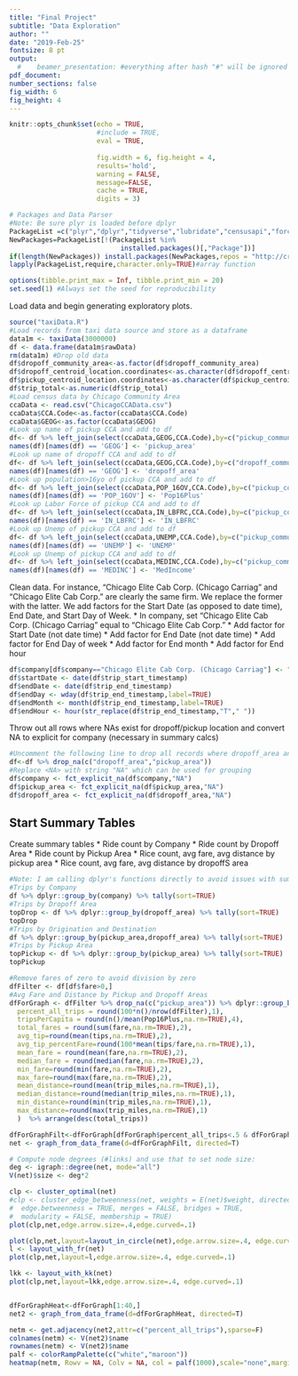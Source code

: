 ```yaml
---
title: "Final Project"
subtitle: "Data Exploration"
author: ""
date: "2019-Feb-25"
fontsize: 8 pt
output:
  #    beamer_presentation: #everything after hash "#" will be ignored 
pdf_document:
number_sections: false
fig_width: 6
fig_height: 4
---
```

  
```r
knitr::opts_chunk$set(echo = TRUE, 
                      #include = TRUE, 
                      eval = TRUE, 
                      
                      fig.width = 6, fig.height = 4,
                      results='hold',
                      warning = FALSE,
                      message=FALSE,
                      cache = TRUE,
                      digits = 3) 
```

```r
# Packages and Data Parser
#Note: Be sure plyr is loaded before dplyr
PackageList =c("plyr","dplyr","tidyverse","lubridate","censusapi","forcats","igraph","network","sna","visNetwork","threejs","networkD3","ndtv")
NewPackages=PackageList[!(PackageList %in% 
                            installed.packages()[,"Package"])]
if(length(NewPackages)) install.packages(NewPackages,repos = "http://cran.us.r-project.org")
lapply(PackageList,require,character.only=TRUE)#array function

options(tibble.print_max = Inf, tibble.print_min = 20) 
set.seed(1) #Always set the seed for reproducibility
```

Load data and begin generating exploratory plots.

```r
source("taxiData.R")
#Load records from taxi data source and store as a dataframe
data1m <- taxiData(3000000)
df <- data.frame(data1m$rawData)
rm(data1m) #Drop old data
df$dropoff_community_area<-as.factor(df$dropoff_community_area)
df$dropoff_centroid_location.coordinates<-as.character(df$dropoff_centroid_location.coordinates)
df$pickup_centroid_location.coordinates<-as.character(df$pickup_centroid_location.coordinates)
df$trip_total<-as.numeric(df$trip_total)
#Load census data by Chicago Community Area
ccaData <- read.csv("ChicagoCCAData.csv")
ccaData$CCA.Code<-as.factor(ccaData$CCA.Code)
ccaData$GEOG<-as.factor(ccaData$GEOG)
#Look up name of pickup CCA and add to df
df<- df %>% left_join(select(ccaData,GEOG,CCA.Code),by=c("pickup_community_area"="CCA.Code"))
names(df)[names(df) == 'GEOG'] <- 'pickup_area'
#Look up name of dropoff CCA and add to df
df<- df %>% left_join(select(ccaData,GEOG,CCA.Code),by=c("dropoff_community_area"="CCA.Code"))
names(df)[names(df) == 'GEOG'] <- 'dropoff_area'
#Look up population>16yo of pickup CCA and add to df
df<- df %>% left_join(select(ccaData,POP_16OV,CCA.Code),by=c("pickup_community_area"="CCA.Code"))
names(df)[names(df) == 'POP_16OV'] <- 'Pop16Plus'
#Look up Labor Force of pickup CCA and add to df
df<- df %>% left_join(select(ccaData,IN_LBFRC,CCA.Code),by=c("pickup_community_area"="CCA.Code"))
names(df)[names(df) == 'IN_LBFRC'] <- 'IN_LBFRC'
#Look up Unemp of pickup CCA and add to df
df<- df %>% left_join(select(ccaData,UNEMP,CCA.Code),by=c("pickup_community_area"="CCA.Code"))
names(df)[names(df) == 'UNEMP'] <- 'UNEMP'
#Look up Unemp of pickup CCA and add to df
df<- df %>% left_join(select(ccaData,MEDINC,CCA.Code),by=c("pickup_community_area"="CCA.Code"))
names(df)[names(df) == 'MEDINC'] <- 'MedIncome'
```


Clean data. For instance, "Chicago Elite Cab Corp. (Chicago Carriag" and "Chicago Elite Cab Corp." are clearly the same firm. We replace the former with the latter. 
We add factors for the Start Date (as opposed to date time), End Date, and Start Day of Week.
* In company, set "Chicago Elite Cab Corp. (Chicago Carriag" equal to "Chicago Elite Cab Corp."
* Add factor for Start Date (not date time)
* Add factor for End Date (not date time)
* Add factor for End Day of week
* Add factor for End month
* Add factor for End hour

```r
df$company[df$company=="Chicago Elite Cab Corp. (Chicago Carriag"] <- "Chicago Elite Cab Corp."
df$startDate <- date(df$trip_start_timestamp)
df$endDate <- date(df$trip_end_timestamp)
df$endDay <- wday(df$trip_end_timestamp,label=TRUE)
df$endMonth <- month(df$trip_end_timestamp,label=TRUE)
df$endHour <- hour(str_replace(df$trip_end_timestamp,"T"," "))
```

Throw out all rows where NAs exist for dropoff/pickup location and convert NA to explicit for company (necessary in summary calcs)

```r
#Uncomment the following line to drop all records where dropoff_area and pickup_area NA
df<-df %>% drop_na(c("dropoff_area","pickup_area"))
#Replace <NA> with string "NA" which can be used for grouping
df$company <- fct_explicit_na(df$company,"NA")
df$pickup_area <- fct_explicit_na(df$pickup_area,"NA")
df$dropoff_area <- fct_explicit_na(df$dropoff_area,"NA")
```

## Start Summary Tables

Create summary tables
* Ride count by Company
* Ride count by Dropoff Area
* Ride count by Pickup Area
* Rice count, avg fare, avg distance by pickup area
* Rice count, avg fare, avg distance by dropoffS area
```r
#Note: I am calling dplyr's functions directly to avoid issues with summarize
#Trips by Company
df %>% dplyr::group_by(company) %>% tally(sort=TRUE)
#Trips by Dropoff Area
topDrop <- df %>% dplyr::group_by(dropoff_area) %>% tally(sort=TRUE)
topDrop
#Trips by Origination and Destination
df %>% dplyr::group_by(pickup_area,dropoff_area) %>% tally(sort=TRUE)
#Trips by Pickup Area
topPickup <- df %>% dplyr::group_by(pickup_area) %>% tally(sort=TRUE)
topPickup

#Remove fares of zero to avoid division by zero
dfFilter <- df[df$fare>0,]
#Avg Fare and Distance by Pickup and Dropoff Areas
dfForGraph <- dfFilter %>% drop_na(c("pickup_area")) %>% dplyr::group_by(pickup_area,dropoff_area) %>% dplyr::summarize(total_trips=n(),
  percent_all_trips = round(100*n()/nrow(dfFilter),1), 
  tripsPerCapita = round(n()/mean(Pop16Plus,na.rm=TRUE),4), 
  total_fares = round(sum(fare,na.rm=TRUE),2),                                     total_tips = round(sum(tips,na.rm=TRUE) ,2),
  avg_tip=round(mean(tips,na.rm=TRUE),2),
  avg_tip_percentFare=round(100*mean(tips/fare,na.rm=TRUE),1),
  mean_fare = round(mean(fare,na.rm=TRUE),2),
  median_fare = round(median(fare,na.rm=TRUE),2),
  min_fare=round(min(fare,na.rm=TRUE),2),
  max_fare=round(max(fare,na.rm=TRUE),2),
  mean_distance=round(mean(trip_miles,na.rm=TRUE),1),
  median_distance=round(median(trip_miles,na.rm=TRUE),1),
  min_distance=round(min(trip_miles,na.rm=TRUE),1),
  max_distance=round(max(trip_miles,na.rm=TRUE),1)
  )  %>% arrange(desc(total_trips))

```

```r
dfForGraphFilt<-dfForGraph[dfForGraph$percent_all_trips<.5 & dfForGraph$percent_all_trips>.45  ,]
net <- graph_from_data_frame(d=dfForGraphFilt, directed=T)

# Compute node degrees (#links) and use that to set node size:
deg <- igraph::degree(net, mode="all")
V(net)$size <- deg*2

clp <- cluster_optimal(net)
#clp <- cluster_edge_betweenness(net, weights = E(net)$weight, directed = TRUE,
#  edge.betweenness = TRUE, merges = FALSE, bridges = TRUE,
#  modularity = FALSE, membership = TRUE)
plot(clp,net,edge.arrow.size=.4,edge.curved=.1)

plot(clp,net,layout=layout_in_circle(net),edge.arrow.size=.4, edge.curved=.1)
l <- layout_with_fr(net)
plot(clp,net,layout=l,edge.arrow.size=.4, edge.curved=.1)

lkk <- layout_with_kk(net)
plot(clp,net,layout=lkk,edge.arrow.size=.4, edge.curved=.1)


dfForGraphHeat<-dfForGraph[1:40,]
net2 <- graph_from_data_frame(d=dfForGraphHeat, directed=T)

netm <- get.adjacency(net2,attr=c("percent_all_trips"),sparse=F)
colnames(netm) <- V(net2)$name
rownames(netm) <- V(net2)$name
palf <- colorRampPalette(c("white","maroon"))
heatmap(netm, Rowv = NA, Colv = NA, col = palf(1000),scale="none",margins=c(10,10) )

```


